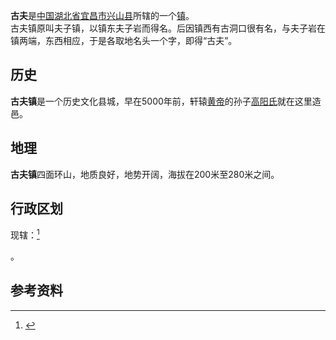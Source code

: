 {{中国乡级行政区|42/05/26/101/000}}
'''古夫'''是[[中国|中国]][[湖北省|湖北省]][[宜昌市|宜昌市]][[兴山县|兴山县]]所辖的一个[[镇|镇]]。<br />
古夫镇原叫夫子镇，以镇东夫子岩而得名。后因镇西有古洞口很有名，与夫子岩在镇两端，东西相应，于是各取地名头一个字，即得“古夫”。

==历史==
'''古夫镇'''是一个历史文化县城，早在5000年前，轩辕[[黄帝|黄帝]]的孙子[[高阳氏|高阳氏]]就在这里造邑。

==地理==
'''古夫镇'''四面环山，地质良好，地势开阔，海拔在200米至280米之间。

==行政区划==
现辖：<ref>{{PRC admin/ref sgc|42/05/26/101/000}}</ref>

{{PRC admin/children|42/05/26/101/000}}。

==参考资料==
{{reflist}}

{{PRC admin/navcat|42/05/26/101/000}}